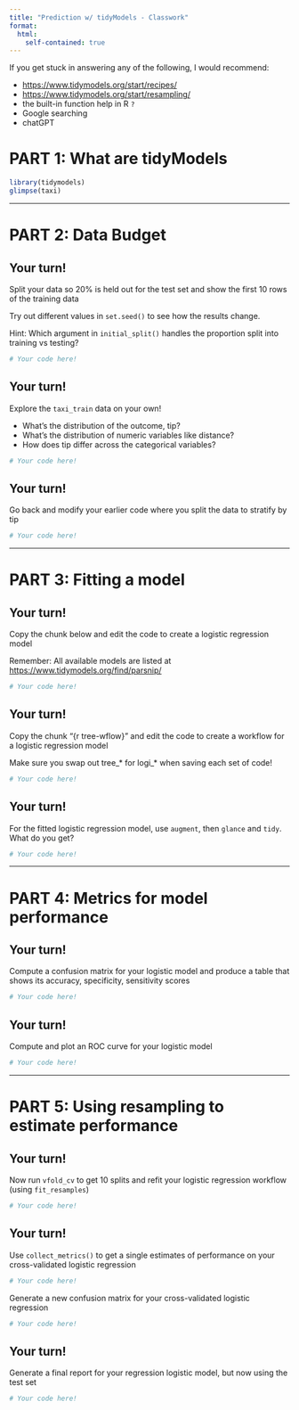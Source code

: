 ```yaml
---
title: "Prediction w/ tidyModels - Classwork"
format:
  html:
    self-contained: true
---
```


:::callout-note
If you get stuck in answering any of the following, I would recommend:

- <https://www.tidymodels.org/start/recipes/>
- <https://www.tidymodels.org/start/resampling/>
- the built-in function help in R `?`
- Google searching
- chatGPT
:::

# PART 1: What are tidyModels 

```r
library(tidymodels)
glimpse(taxi)
```



-----------------

# PART 2: Data Budget

## Your turn!

Split your data so 20% is held out for the test set and show the first 10 rows of the training data

Try out different values in `set.seed()` to see how the results change.

Hint: Which argument in `initial_split()` handles the proportion split into training vs testing?

```r
# Your code here!


```

## Your turn!

Explore the `taxi_train` data on your own!

- What's the distribution of the outcome, tip?
- What's the distribution of numeric variables like distance?
- How does tip differ across the categorical variables?

```r
# Your code here!


```

## Your turn!

Go back and modify your earlier code where you split the data to stratify by tip

```r
# Your code here!


```



-----------------

# PART 3: Fitting a model

## Your turn!

Copy the chunk below and edit the code to create a logistic regression model

Remember: All available models are listed at <https://www.tidymodels.org/find/parsnip/>

```r
# Your code here!


```

## Your turn!

Copy the chunk "{r tree-wflow}" and edit the code to create a workflow for a logistic regression model

Make sure you swap out tree_* for logi_* when saving each set of code!

```r
# Your code here!


```

## Your turn!

For the fitted logistic regression model, use `augment`, then `glance` and `tidy`. What do you get?

```r
# Your code here!


```



-----------------

# PART 4: Metrics for model performance

## Your turn!

Compute a confusion matrix for your logistic model and produce a table that shows its accuracy, specificity, sensitivity scores

```r
# Your code here!


```

## Your turn!

Compute and plot an ROC curve for your logistic model

```r
# Your code here!


```



-----------------

# PART 5: Using resampling to estimate performance

## Your turn!

Now run `vfold_cv` to get 10 splits and refit your logistic regression workflow (using `fit_resamples`)

```r
# Your code here!


```

## Your turn!

Use `collect_metrics()` to get a single estimates of performance on your cross-validated logistic regression

```r
# Your code here!


```

Generate a new confusion matrix for your cross-validated logistic regression

```r
# Your code here!


```

## Your turn!

Generate a final report for your regression logistic model, but now using the test set

```r
# Your code here!


```

